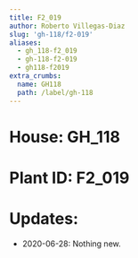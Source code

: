 ```yaml
---
title: F2_019
author: Roberto Villegas-Diaz
slug: 'gh-118/f2-019'
aliases:
  - gh_118-f2_019
  - gh-118-f2-019
  - gh118-f2019
extra_crumbs:
  name: GH118
  path: /label/gh-118
---
```


# **House**: GH_118
# **Plant ID**: F2_019
# **Updates**: 
 - 2020-06-28: Nothing new.

